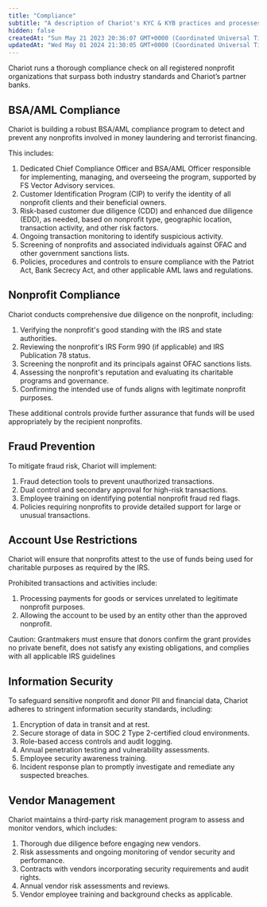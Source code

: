 ```yaml
---
title: "Compliance"
subtitle: "A description of Chariot's KYC & KYB practices and processes"
hidden: false
createdAt: "Sun May 21 2023 20:36:07 GMT+0000 (Coordinated Universal Time)"
updatedAt: "Wed May 01 2024 21:30:05 GMT+0000 (Coordinated Universal Time)"
---
```


Chariot runs a thorough compliance check on all registered nonprofit organizations that surpass both industry standards and Chariot’s partner banks.

## BSA/AML Compliance

Chariot is building a robust BSA/AML compliance program to detect and prevent any nonprofits involved in money laundering and terrorist financing.

This includes:

1. Dedicated Chief Compliance Officer and BSA/AML Officer responsible for implementing, managing, and overseeing the program, supported by FS Vector Advisory services.
2. Customer Identification Program (CIP) to verify the identity of all nonprofit clients and their beneficial owners.
3. Risk-based customer due diligence (CDD) and enhanced due diligence (EDD), as needed, based on nonprofit type, geographic location, transaction activity, and other risk factors.
4. Ongoing transaction monitoring to identify suspicious activity.
5. Screening of nonprofits and associated individuals against OFAC and other government sanctions lists.
6. Policies, procedures and controls to ensure compliance with the Patriot Act, Bank Secrecy Act, and other applicable AML laws and regulations.

## Nonprofit Compliance

Chariot conducts comprehensive due diligence on the nonprofit, including:

1. Verifying the nonprofit's good standing with the IRS and state authorities.
2. Reviewing the nonprofit's IRS Form 990 (if applicable) and IRS Publication 78 status.
3. Screening the nonprofit and its principals against OFAC sanctions lists.
4. Assessing the nonprofit's reputation and evaluating its charitable programs and governance.
5. Confirming the intended use of funds aligns with legitimate nonprofit purposes.

These additional controls provide further assurance that funds will be used appropriately by the recipient nonprofits.

## Fraud Prevention

To mitigate fraud risk, Chariot will implement:

1. Fraud detection tools to prevent unauthorized transactions.
2. Dual control and secondary approval for high-risk transactions.
3. Employee training on identifying potential nonprofit fraud red flags.
4. Policies requiring nonprofits to provide detailed support for large or unusual transactions.

## Account Use Restrictions

Chariot will ensure that nonprofits attest to the use of funds being used for charitable purposes as required by the IRS.

Prohibited transactions and activities include:

1. Processing payments for goods or services unrelated to legitimate nonprofit purposes.
2. Allowing the account to be used by an entity other than the approved nonprofit.

<Warning>
Caution: Grantmakers must ensure that donors confirm the grant provides no private benefit, does not satisfy any existing obligations, and complies with all applicable IRS guidelines
</Warning>

## Information Security

To safeguard sensitive nonprofit and donor PII and financial data, Chariot adheres to stringent information security standards, including:

1. Encryption of data in transit and at rest.
2. Secure storage of data in SOC 2 Type 2-certified cloud environments.
3. Role-based access controls and audit logging.
4. Annual penetration testing and vulnerability assessments.
5. Employee security awareness training.
6. Incident response plan to promptly investigate and remediate any suspected breaches.

## Vendor Management

Chariot maintains a third-party risk management program to assess and monitor vendors, which includes:

1. Thorough due diligence before engaging new vendors.
2. Risk assessments and ongoing monitoring of vendor security and performance.
3. Contracts with vendors incorporating security requirements and audit rights.
4. Annual vendor risk assessments and reviews.
5. Vendor employee training and background checks as applicable.